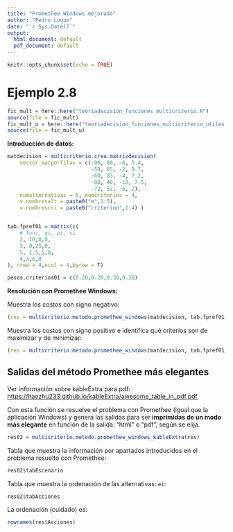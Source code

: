 ```yaml
---
title: "Promethee Windows mejorado"
author: "Pedro Luque"
date: "`r Sys.Date()`"
output:
  html_document: default
  pdf_document: default
---
```


```r
knitr::opts_chunk$set(echo = TRUE)
```


# Ejemplo 2.8

```r
fic_mult = here::here("teoriadecision_funciones_multicriterio.R")
source(file = fic_mult)
fic_mult_u = here::here("teoriadecision_funciones_multicriterio_utiles.R")
source(file = fic_mult_u)
```


**Introducción de datos:**
```r
matdecision = multicriterio.crea.matrizdecision(
    vector_matporfilas = c(-90, 80, -6, 5.4,
                           -58, 65, -2, 9.7,
                           -60, 83, -4, 7.2,
                           -80, 40, -10, 7.5,
                           -72, 52, -6, 2),
    numalternativas = 5, numcriterios = 4,
    v.nombresalt = paste0("e",1:5),
    v.nombrescri = paste0("criterion",1:4) )


tab.fpref01 = matrix(c(
    # func, qi, pi, si
    2, 10,0,0,
    3, 0,25,0,
    5, 1.5,5,0,
    4,3,6,0
), nrow = 4,ncol = 4,byrow = T)

pesos.criterios01 = c(0.20,0.20,0.30,0.30)

```


**Resolución con Promethee Windows:**

Muestra los costos con signo negativo:
```r
(res = multicriterio.metodo.promethee_windows(matdecision, tab.fpref01, pesos.criterios01))
```

Muestra los costos con signo positivo e identifica qué criterios son de maximizar y de minimizar:
```r
(res = multicriterio.metodo.promethee_windows(matdecision, tab.fpref01, pesos.criterios01, fminmax = c("min","max","min","max") ))
```

## Salidas del método Promethee más elegantes


Ver información sobre kableExtra para pdf: <https://haozhu233.github.io/kableExtra/awesome_table_in_pdf.pdf>


Con esta función se resuelve el problema con Promethee (igual que la aplicación Windows) y genera las salidas para ser **imprimidas de un modo más elegante** en función de la salida: "html" o "pdf", según se elija.

```r
res02 = multicriterio.metodo.promethee_windows_kableExtra(res)
```

Tabla que muestra la información por apartados introducidos en el problema resuelto con Promethee:

```r
res02$tabEscenario
```

Tabla que muestra la ordenación de las alternativas: `ei`:
```r
res02$tabAcciones
```

La ordenación (cuidado) es:

```r
rownames(res$Acciones)
```

